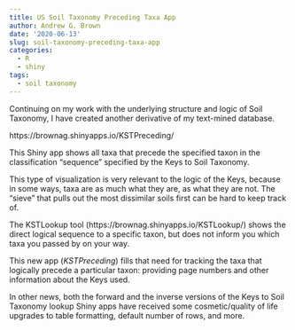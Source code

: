 ```yaml
---
title: US Soil Taxonomy Preceding Taxa App
author: Andrew G. Brown
date: '2020-06-13'
slug: soil-taxonomy-preceding-taxa-app
categories:
  - R
  - shiny
tags:
  - soil taxonomy
---
```

Continuing on my work with the underlying structure and logic of Soil Taxonomy, I have created another derivative of my text-mined database.

https://brownag.shinyapps.io/KSTPreceding/

This Shiny app shows all taxa that precede the specified taxon in the classification "sequence" specified by the Keys to Soil Taxonomy.

This type of visualization is very relevant to the logic of the Keys, because in some ways, taxa are as much what they are, as what they are not. The "sieve" that pulls out the most dissimilar soils first can be hard to keep track of. 

The KSTLookup tool (https://brownag.shinyapps.io/KSTLookup/) shows the direct logical sequence to a specific taxon, but does not inform you which taxa you passed by on your way. 

This new app (_KSTPreceding_) fills that need for tracking the taxa that logically precede a particular taxon: providing page numbers and other information about the Keys used.

In other news, both the forward and the inverse versions of the Keys to Soil Taxonomy lookup Shiny apps have received some cosmetic/quality of life upgrades to table formatting, default number of rows, and more.
